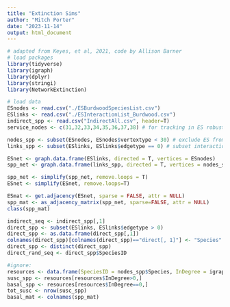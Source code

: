 ```yaml
---
title: "Extinction Sims"
author: "Mitch Porter"
date: "2023-11-14"
output: html_document
---
```


```r
# adapted from Keyes, et al, 2021, code by Allison Barner
# load packages
library(tidyverse)
library(igraph)
library(dplyr)
library(stringi)
library(NetworkExtinction)

# load data
ESnodes <- read.csv("./ESBurdwoodSpeciesList.csv")
ESlinks <- read.csv("./ESInteractionList_Burdwood.csv") 
indirect_spp <- read.csv("IndirectAll.csv", header=T)
service_nodes <- c(31,32,33,34,35,36,37,38) # for tracking in ES robustness calculation 

nodes_spp <- subset(ESnodes, ESnodes$vertextype < 30) # exclude ES from node list 
links_spp <- subset(ESlinks, ESlinks$edgetype == 0) # subset interactions to remove all ES links

ESnet <- graph.data.frame(ESlinks, directed = T, vertices = ESnodes)
spp_net <- graph.data.frame(links_spp, directed = T, vertices = nodes_spp)

spp_net <- simplify(spp_net, remove.loops = T)
ESnet <- simplify(ESnet, remove.loops=T)

ESmat <- get.adjacency(ESnet, sparse = FALSE, attr = NULL) 
spp_mat <- as_adjacency_matrix(spp_net, sparse=FALSE, attr = NULL) 
class(spp_mat)

indirect_seq <- indirect_spp[,1]
direct_spp <- subset(ESlinks, ESlinks$edgetype > 0)
direct_spp <- as.data.frame(direct_spp[,1])
colnames(direct_spp)[colnames(direct_spp)=="direct[, 1]"] <- "Species" #reeval
direct_spp <- distinct(direct_spp)
direct_rand_seq <- direct_spp$SpeciesID

#ignore:
resources <- data.frame(SpeciesID = nodes_spp$Species, InDegree = igraph::degree(spp_net, mode="in"))
susc_spp <- resources[resources$InDegree>0,]
basal_spp <- resources[resources$InDegree==0,]
tot_susc <- nrow(susc_spp)
basal_mat <- colnames(spp_mat)

```